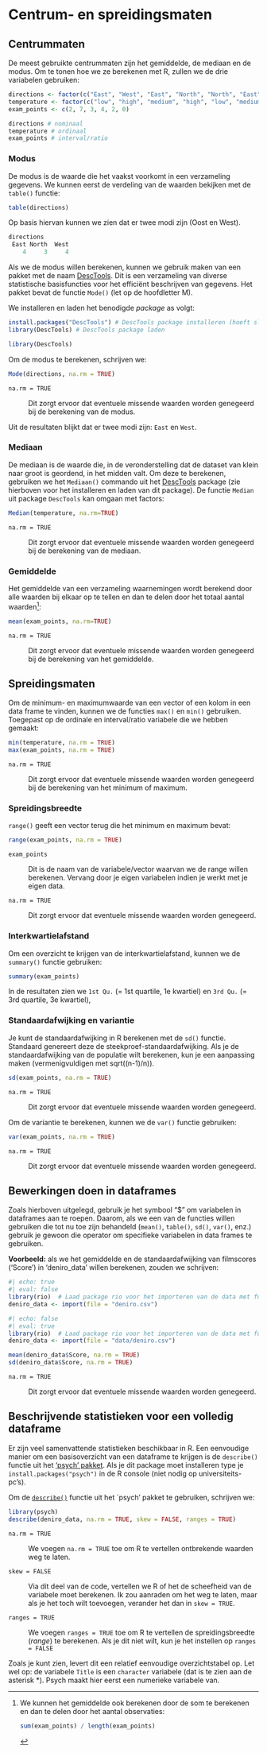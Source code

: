 # Centrum- en spreidingsmaten {#sec-analysis-descriptives}

## Centrummaten

De meest gebruikte centrummaten zijn het gemiddelde, de mediaan en de modus. Om te tonen hoe we ze berekenen met R, zullen we de drie variabelen gebruiken:

```r
directions <- factor(c("East", "West", "East", "North", "North", "East", "West", "West", "West", "East", "North"))
temperature <- factor(c("low", "high", "medium", "high", "low", "medium", "high"), levels = c("low", "medium", "high"), ordered = TRUE)
exam_points <- c(2, 7, 3, 4, 2, 0)

directions # nominaal
temperature # ordinaal
exam_points # interval/ratio
```

### Modus

De modus is de waarde die het vaakst voorkomt in een verzameling gegevens. We kunnen eerst de verdeling van de waarden bekijken met de `table()` functie:

```r
table(directions)
```

Op basis hiervan kunnen we zien dat er twee modi zijn (Oost en West).

```r
directions
 East North  West 
    4     3     4
```

Als we de modus willen berekenen, kunnen we gebruik maken van een pakket met de naam [DescTools](https://www.rdocumentation.org/packages/DescTools/versions/0.99.19). Dit is een verzameling van diverse statistische basisfuncties voor het efficiënt beschrijven van gegevens. Het pakket bevat de functie `Mode()` (let op de hoofdletter M).

We installeren en laden het benodigde *package* as volgt:

```r
install.packages("DescTools") # DescTools package installeren (hoeft slechts één keer)
library(DescTools) # DescTools package laden
```

```r
library(DescTools)
```

Om de modus te berekenen, schrijven we:

```r
Mode(directions, na.rm = TRUE)
```

`na.rm = TRUE`

:   Dit zorgt ervoor dat eventuele missende waarden worden genegeerd bij de berekening van de modus.

Uit de resultaten blijkt dat er twee modi zijn: `East` en `West`.

### Mediaan

De mediaan is de waarde die, in de veronderstelling dat de dataset van klein naar groot is geordend, in het midden valt. Om deze te berekenen, gebruiken we het `Mediaan()` commando uit het [DescTools](https://www.rdocumentation.org/packages/DescTools/versions/0.99.19) package (zie hierboven voor het installeren en laden van dit package). De functie `Median` uit package `DescTools` kan omgaan met factors:

```r
Median(temperature, na.rm=TRUE)
```

`na.rm = TRUE`

:   Dit zorgt ervoor dat eventuele missende waarden worden genegeerd bij de berekening van de mediaan.

### Gemiddelde

Het gemiddelde van een verzameling waarnemingen wordt berekend door alle waarden bij elkaar op te tellen en dan te delen door het totaal aantal waarden[^3]:

[^3]: We kunnen het gemiddelde ook berekenen door de som te berekenen en dan te delen door het aantal observaties:

    ```r
    sum(exam_points) / length(exam_points)
    ```

```r
mean(exam_points, na.rm=TRUE)
```

`na.rm = TRUE`

:   Dit zorgt ervoor dat eventuele missende waarden worden genegeerd bij de berekening van het gemiddelde.

## Spreidingsmaten

Om de minimum- en maximumwaarde van een vector of een kolom in een data frame te vinden, kunnen we de functies `max()` en `min()` gebruiken. Toegepast op de ordinale en interval/ratio variabele die we hebben gemaakt:

```r
min(temperature, na.rm = TRUE)
max(exam_points, na.rm = TRUE)
```

`na.rm = TRUE`

:   Dit zorgt ervoor dat eventuele missende waarden worden genegeerd bij de berekening van het minimum of maximum.

### Spreidingsbreedte

`range()` geeft een vector terug die het minimum en maximum bevat:

```r
range(exam_points, na.rm = TRUE)
```

`exam_points`

:   Dit is de naam van de variabele/vector waarvan we de range willen berekenen. Vervang door je eigen variabelen indien je werkt met je eigen data.

`na.rm = TRUE`

:   Dit zorgt ervoor dat eventuele missende waarden worden genegeerd.

### Interkwartielafstand

Om een overzicht te krijgen van de interkwartielafstand, kunnen we de `summary()` functie gebruiken:

```r
summary(exam_points)
```

In de resultaten zien we `1st Qu.` (= 1st quartile, 1e kwartiel) en `3rd Qu.` (= 3rd quartile, 3e kwartiel),

### Standaardafwijking en variantie

Je kunt de standaardafwijking in R berekenen met de `sd()` functie. Standaard genereert deze de steekproef-standaardafwijking. Als je de standaardafwijking van de populatie wilt berekenen, kun je een aanpassing maken (vermenigvuldigen met sqrt((n-1)/n)).

```r
sd(exam_points, na.rm = TRUE)
```

`na.rm = TRUE`

:   Dit zorgt ervoor dat eventuele missende waarden worden genegeerd.

Om de variantie te berekenen, kunnen we de `var()` functie gebruiken:

```r
var(exam_points, na.rm = TRUE)
```

`na.rm = TRUE`

:   Dit zorgt ervoor dat eventuele missende waarden worden genegeerd.

## Bewerkingen doen in dataframes

Zoals hierboven uitgelegd, gebruik je het symbool "\$" om variabelen in dataframes aan te roepen. Daarom, als we een van de functies willen gebruiken die tot nu toe zijn behandeld (`mean()`, `table()`, `sd()`, `var()`, enz.) gebruik je gewoon die operator om specifieke variabelen in data frames te gebruiken.

**Voorbeeld:** als we het gemiddelde en de standaardafwijking van filmscores ('Score') in 'deniro_data' willen berekenen, zouden we schrijven:

```r
#| echo: true
#| eval: false
library(rio)  # Laad package rio voor het importeren van de data met functie 'import'
deniro_data <- import(file = "deniro.csv") 
```

```r
#| echo: false
#| eval: true
library(rio)  # Laad package rio voor het importeren van de data met functie 'import'
deniro_data <- import(file = "data/deniro.csv") 
```

```r

mean(deniro_data$Score, na.rm = TRUE)
sd(deniro_data$Score, na.rm = TRUE)
```

`na.rm = TRUE`

:   Dit zorgt ervoor dat eventuele missende waarden worden genegeerd.

## Beschrijvende statistieken voor een volledig dataframe

Er zijn veel samenvattende statistieken beschikbaar in R. Een eenvoudige manier om een basisoverzicht van een dataframe te krijgen is de `describe()` functie uit het ['psych' pakket](https://www.rdocumentation.org/packages/psych/versions/1.0-17/topics/describe). Als je dit package moet installeren type je `install.packages("psych")` in de R console (niet nodig op universiteits-pc's).

Om de [`describe()`](https://www.rdocumentation.org/packages/psych/versions/1.0-17/topics/describe) functie uit het \`psych' pakket te gebruiken, schrijven we:

```r
library(psych)
describe(deniro_data, na.rm = TRUE, skew = FALSE, ranges = TRUE)
```

`na.rm = TRUE`

:   We voegen `na.rm = TRUE` toe om R te vertellen ontbrekende waarden weg te laten.

`skew = FALSE`

:   Via dit deel van de code, vertellen we R of het de scheefheid van de variabele moet berekenen. Ik zou aanraden om het weg te laten, maar als je het toch wilt toevoegen, verander het dan in `skew = TRUE`.

`ranges = TRUE`

:   We voegen `ranges = TRUE` toe om R te vertellen de spreidingsbreedte (*range*) te berekenen. Als je dit niet wilt, kun je het instellen op `ranges = FALSE`

Zoals je kunt zien, levert dit een relatief eenvoudige overzichtstabel op. Let wel op: de variabele `Title` is een `character` variabele (dat is te zien aan de asterisk \*). Psych maakt hier eerst een numerieke variabele van.

